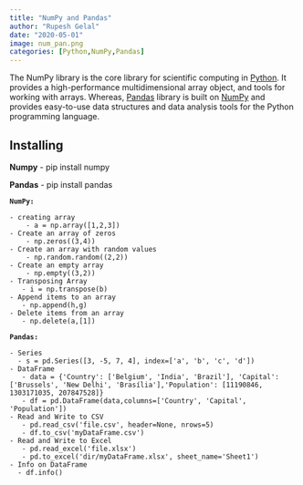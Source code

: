 ```yaml
---
title: "NumPy and Pandas"
author: "Rupesh Gelal"
date: "2020-05-01"
image: num_pan.png
categories: [Python,NumPy,Pandas]
---
```


The NumPy library is the core library for scientific computing in [Python](https://www.python.org/). It provides a high-performance multidimensional array object, and tools for working with arrays. Whereas, [Pandas](https://pandas.pydata.org/) library is built on [NumPy](https://numpy.org/) and provides easy-to-use data structures and data analysis tools for the Python programming language. 

<h2> Installing</h2>

**Numpy**
- pip install numpy

**Pandas**
- pip install pandas

**`NumPy:`**

```NumPy
- creating array
    - a = np.array([1,2,3])
- Create an array of zeros
    - np.zeros((3,4))
- Create an array with random values
    - np.random.random((2,2))
- Create an empty array
    - np.empty((3,2))
- Transposing Array
   - i = np.transpose(b)
- Append items to an array
   - np.append(h,g)
- Delete items from an array
   - np.delete(a,[1])
```   

**`Pandas:`**

```Pandas
- Series
  - s = pd.Series([3, -5, 7, 4], index=['a', 'b', 'c', 'd'])
- DataFrame
   - data = {'Country': ['Belgium', 'India', 'Brazil'], 'Capital': ['Brussels', 'New Delhi', 'Brasília'],'Population': [11190846, 1303171035, 207847528]}
   - df = pd.DataFrame(data,columns=['Country', 'Capital', 'Population'])
- Read and Write to CSV
   - pd.read_csv('file.csv', header=None, nrows=5)
   - df.to_csv('myDataFrame.csv')
- Read and Write to Excel
   - pd.read_excel('file.xlsx')
   - pd.to_excel('dir/myDataFrame.xlsx', sheet_name='Sheet1')
- Info on DataFrame
  - df.info()     
 ``` 
